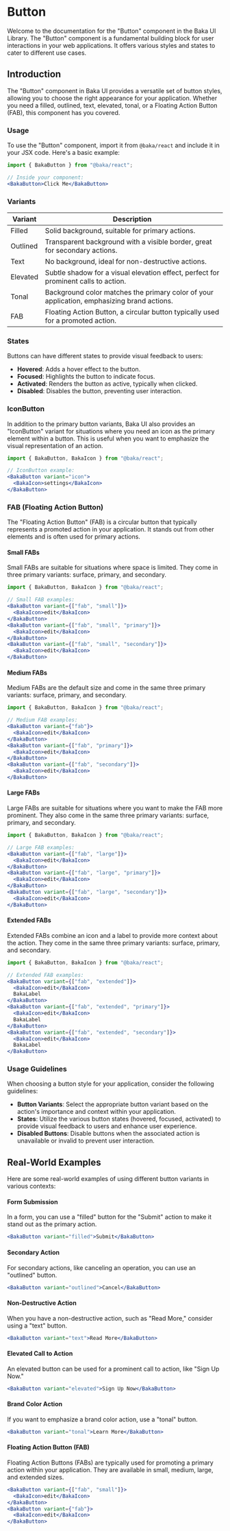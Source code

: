 # Button

Welcome to the documentation for the "Button" component in the Baka UI Library. The "Button" component is a fundamental building block for user interactions in your web applications. It offers various styles and states to cater to different use cases.

## Introduction

The "Button" component in Baka UI provides a versatile set of button styles, allowing you to choose the right appearance for your application. Whether you need a filled, outlined, text, elevated, tonal, or a Floating Action Button (FAB), this component has you covered.

### Usage

To use the "Button" component, import it from `@baka/react` and include it in your JSX code. Here's a basic example:

```jsx
import { BakaButton } from "@baka/react";

// Inside your component:
<BakaButton>Click Me</BakaButton>
```

### Variants

| Variant  | Description                          |
|----------|--------------------------------------|
| Filled   | Solid background, suitable for primary actions. |
| Outlined | Transparent background with a visible border, great for secondary actions. |
| Text     | No background, ideal for non-destructive actions. |
| Elevated | Subtle shadow for a visual elevation effect, perfect for prominent calls to action. |
| Tonal    | Background color matches the primary color of your application, emphasizing brand actions. |
| FAB      | Floating Action Button, a circular button typically used for a promoted action. |

### States

Buttons can have different states to provide visual feedback to users:

- **Hovered**: Adds a hover effect to the button.
- **Focused**: Highlights the button to indicate focus.
- **Activated**: Renders the button as active, typically when clicked.
- **Disabled**: Disables the button, preventing user interaction.

### IconButton

In addition to the primary button variants, Baka UI also provides an "IconButton" variant for situations where you need an icon as the primary element within a button. This is useful when you want to emphasize the visual representation of an action.

```jsx
import { BakaButton, BakaIcon } from "@baka/react";

// IconButton example:
<BakaButton variant="icon">
  <BakaIcon>settings</BakaIcon>
</BakaButton>
```

### FAB (Floating Action Button)

The "Floating Action Button" (FAB) is a circular button that typically represents a promoted action in your application. It stands out from other elements and is often used for primary actions.

#### Small FABs

Small FABs are suitable for situations where space is limited. They come in three primary variants: surface, primary, and secondary.

```jsx
import { BakaButton, BakaIcon } from "@baka/react";

// Small FAB examples:
<BakaButton variant={["fab", "small"]}>
  <BakaIcon>edit</BakaIcon>
</BakaButton>
<BakaButton variant={["fab", "small", "primary"]}>
  <BakaIcon>edit</BakaIcon>
</BakaButton>
<BakaButton variant={["fab", "small", "secondary"]}>
  <BakaIcon>edit</BakaIcon>
</BakaButton>
```

#### Medium FABs

Medium FABs are the default size and come in the same three primary variants: surface, primary, and secondary.

```jsx
import { BakaButton, BakaIcon } from "@baka/react";

// Medium FAB examples:
<BakaButton variant={"fab"}>
  <BakaIcon>edit</BakaIcon>
</BakaButton>
<BakaButton variant={["fab", "primary"]}>
  <BakaIcon>edit</BakaIcon>
</BakaButton>
<BakaButton variant={["fab", "secondary"]}>
  <BakaIcon>edit</BakaIcon>
</BakaButton>
```

#### Large FABs

Large FABs are suitable for situations where you want to make the FAB more prominent. They also come in the same three primary variants: surface, primary, and secondary.

```jsx
import { BakaButton, BakaIcon } from "@baka/react";

// Large FAB examples:
<BakaButton variant={["fab", "large"]}>
  <BakaIcon>edit</BakaIcon>
</BakaButton>
<BakaButton variant={["fab", "large", "primary"]}>
  <BakaIcon>edit</BakaIcon>
</BakaButton>
<BakaButton variant={["fab", "large", "secondary"]}>
  <BakaIcon>edit</BakaIcon>
</BakaButton>
```

#### Extended FABs

Extended FABs combine an icon and a label to provide more context about the action. They come in the same three primary variants: surface, primary, and secondary.

```jsx
import { BakaButton, BakaIcon } from "@baka/react";

// Extended FAB examples:
<BakaButton variant={["fab", "extended"]}>
  <BakaIcon>edit</BakaIcon>
  BakaLabel
</BakaButton>
<BakaButton variant={["fab", "extended", "primary"]}>
  <BakaIcon>edit</BakaIcon>
  BakaLabel
</BakaButton>
<BakaButton variant={["fab", "extended", "secondary"]}>
  <BakaIcon>edit</BakaIcon>
  BakaLabel
</BakaButton>
```

### Usage Guidelines

When choosing a button style for your application, consider the following guidelines:

- **Button Variants**: Select the appropriate button variant based on the action's importance and context within your application.
- **States**: Utilize the various button states (hovered, focused, activated) to provide visual feedback to users and enhance user experience.
- **Disabled Buttons**: Disable buttons when the associated action is unavailable or invalid to prevent user interaction.

## Real-World Examples

Here are some real-world examples of using different button variants in various contexts:

#### Form Submission

In a form, you can use a "filled" button for the "Submit" action to make it stand out as the primary action.

```jsx
<BakaButton variant="filled">Submit</BakaButton>
```

#### Secondary Action

For secondary actions, like canceling an operation, you can use an "outlined" button.

```jsx
<BakaButton variant="outlined">Cancel</BakaButton>
```

#### Non-Destructive Action

When you have a non-destructive action, such as "Read More," consider using a "text" button.

```jsx
<BakaButton variant="text">Read More</BakaButton>
```

#### Elevated Call to Action

An elevated button can be used for a prominent call to action, like "Sign Up Now."

```jsx
<BakaButton variant="elevated">Sign Up Now</BakaButton>
```

#### Brand Color Action

If you want to emphasize a brand color action, use a "tonal" button.

```jsx
<BakaButton variant="tonal">Learn More</BakaButton>
```

#### Floating Action Button (FAB)

Floating Action Buttons (FABs) are typically used for promoting a primary action within your application. They are available in small, medium, large, and extended sizes.

```jsx
<BakaButton variant={["fab", "small"]}>
  <BakaIcon>edit</BakaIcon>
</BakaButton>
<BakaButton variant={"fab"}>
  <BakaIcon>edit</BakaIcon>
</BakaButton>
```

